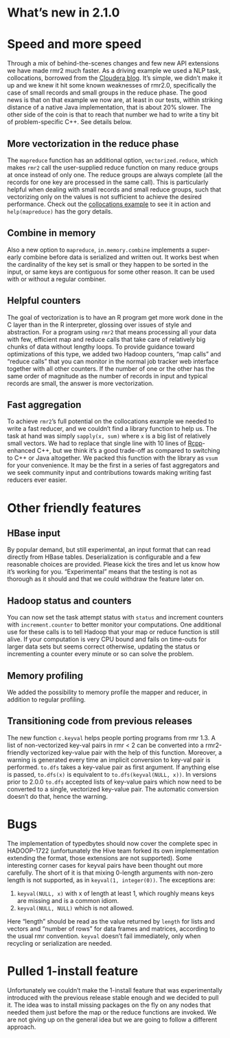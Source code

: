 # What's new in 2.1.0

# Speed and more speed

Through a mix of behind-the-scenes changes and few new API extensions we have made rmr2 much faster. As a driving example we used a NLP task, collocations, borrowed from the [Cloudera blog](http://blog.cloudera.com/blog/2013/01/a-guide-to-python-frameworks-for-hadoop/). It's simple, we didn't make it up and we knew it hit some known weaknesses of rmr2.0, specifically the case of small records and small groups in the reduce phase. The good news is that on that example we now are, at least in our tests, within striking distance of a native Java implementation, that is about 20% slower. The other side of the coin is that to reach that number we had to write a tiny bit of problem-specific C++. See details below.

## More vectorization in the reduce phase
The `mapreduce` function has an additional option, `vectorized.reduce`, which makes `rmr2` call the user-supplied reduce function on many reduce groups at once instead of only one. The reduce groups are always complete (all the records for one key are processed in the same call). This is particularly helpful when dealing with small records and small reduce groups, such that vectorizing only on the values is not sufficient to achieve the desired performance. Check out the [collocations example](../pkg/examples/collocations.R) to see it in action and `help(mapreduce)` has the gory details.

## Combine in memory
Also a new option to `mapreduce`, `in.memory.combine` implements a super-early combine before data is serialized and written out. It works best when the cardinality of the key set is small or they happen to be sorted in the input, or same keys are contiguous for some other reason. It can be used with or without a regular combiner. 

## Helpful counters
The goal of vectorization is to have an R program get more work done in the C layer than in the R interpreter, glossing over issues of style and abstraction. For a program using `rmr2` that means processing all your data with few, efficient map and reduce calls that take care of relatively big chunks of data without lengthy loops. To provide guidance toward optimizations of this type, we added two Hadoop counters, "map calls" and "reduce calls" that you can monitor in the normal job tracker web interface together with all other counters. If the number of one or the other has the same order of magnitude as the number of records in input and typical records are small, the answer is more vectorization.

## Fast aggregation
To achieve `rmr2`'s full potential on the collocations example we needed to write a fast reducer, and we couldn't find a library function to help us. The task at hand was simply `sapply(x, sum)` where `x` is a big list of relatively small vectors. We had to replace that single line with 10 lines of [Rcpp](http://dirk.eddelbuettel.com/code/rcpp.html)-enhanced C++, but we think it's a good trade-off as compared to switching to C++ or Java altogether. We packed this function with the library as `vsum` for your convenience. It may be the first in a series of fast aggregators and we seek community input and contributions towards making writing fast reducers ever easier.

# Other friendly features

## HBase input
By popular demand, but still experimental, an input format that can read directly from HBase tables. Deserialization is configurable and a few reasonable choices are provided. Please kick the tires and let us know how it's working for you. "Experimental" means that the testing is not as thorough as it should and that we could withdraw the feature later on.

## Hadoop status and counters
You can now set the task attempt status with `status` and increment counters with `increment.counter` to better monitor your computations. One additional use for these calls is to tell Hadoop that your map or reduce function is still alive. If your computation is very CPU bound and fails on time-outs for larger data sets but seems correct otherwise, updating the status or incrementing a counter every minute or so can solve the problem.

## Memory profiling
We added the possibility to memory profile the mapper and reducer, in addition to regular profiling.

## Transitioning code from previous releases
The new function `c.keyval` helps people porting programs from rmr 1.3. A list of non-vectorized key-val pairs in rmr < 2 can be converted into a rmr2-friendly vectorized key-value pair with the help of this function. Moreover, a warning is generated every time an implicit conversion to key-val pair is performed. `to.dfs` takes a key-value pair as first argument. If anything else is passed, `to.dfs(x)` is equivalent to `to.dfs(keyval(NULL, x))`. In versions prior to 2.0.0 `to.dfs` accepted lists of key-value pairs which now need to be converted to a single, vectorized key-value pair. The automatic conversion doesn't do that, hence the warning.

# Bugs
The implementation of typedbytes should now cover the complete spec in HADOOP-1722 (unfortunately the Hive team forked its own implementation extending the format, those extensions are not supported). Some interesting corner cases for keyval pairs have been thought out more carefully. The short of it is that mixing 0-length arguments with non-zero length is not supported, as in `keyval(1, integer(0))`. The exceptions are:

  1. `keyval(NULL, x)` with x of length at least 1, which roughly means keys are missing and is a common idiom.
  2. `keyval(NULL, NULL)` which is not allowed. 

Here "length" should be read as the value returned by `length` for lists and vectors and "number of rows" for data frames and matrices, according to the usual rmr convention. `keyval` doesn't fail immediately, only when recycling or serialization are needed.

# Pulled 1-install feature
Unfortunately we couldn't make the 1-install feature that was experimentally introduced with the previous release stable enough and we decided to pull it. The idea was to install missing packages on the fly on any nodes that needed them just before the map or the reduce functions are invoked. We are not giving up on the general idea but we are going to follow a different approach.